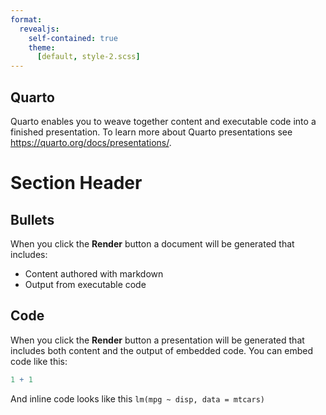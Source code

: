 ```yaml
---
format:
  revealjs:
    self-contained: true
    theme:
      [default, style-2.scss]
---
```


## Quarto

Quarto enables you to weave together content and executable code into a finished presentation. To learn more about Quarto presentations see <https://quarto.org/docs/presentations/>.

# Section Header

## Bullets

When you click the **Render** button a document will be generated that includes:

-   Content authored with markdown
-   Output from executable code

## Code

When you click the **Render** button a presentation will be generated that includes both content and the output of embedded code. You can embed code like this:

```r
1 + 1
```

And inline code looks like this `lm(mpg ~ disp, data = mtcars)`
